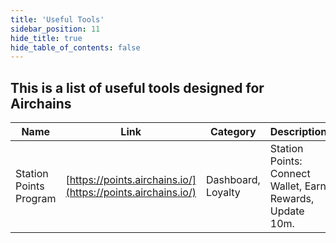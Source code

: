 ```yaml
---
title: 'Useful Tools'
sidebar_position: 11
hide_title: true
hide_table_of_contents: false
---
```



<PageTitle iconUrl="img/airchains-icon.svg" title="Airchains Useful Tools" />

## This is a list of useful tools designed for Airchains

| Name | Link | Category | Description |
|------|------|----------|-------------|
| Station Points Program | [https://points.airchains.io/](https://points.airchains.io/) | Dashboard, Loyalty | Station Points: Connect Wallet, Earn Rewards, Update 10m. |
